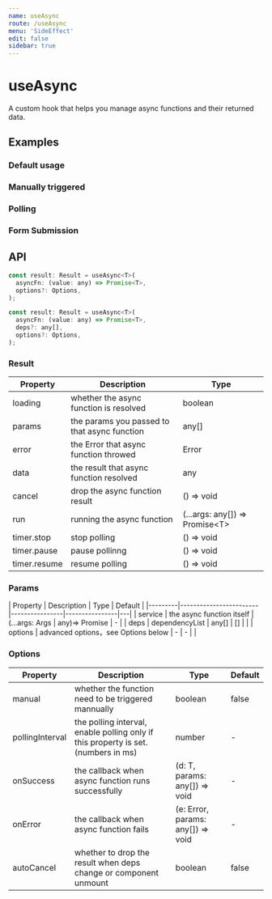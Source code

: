 ```yaml
---
name: useAsync
route: /useAsync
menu: 'SideEffect'
edit: false
sidebar: true
---
```








# useAsync

A custom hook that helps you manage async functions and their returned data.

## Examples

### Default usage

<JackBox tsCode={Demo1CodeTs} jsCode={Demo1CodeJs} demoName='Default usage' description='Sending the request only when the "run" function is called, and will be re-executed after the deps change.'>
  <Demo1 />
</JackBox>

### Manually triggered

<JackBox tsCode={Demo2CodeTs} jsCode={Demo2CodeJs} demoName='Manually triggered' description='If manual is set, the async function only be executed when the "run" function is called'>
  <Demo2 />
</JackBox>

### Polling

<JackBox tsCode={Demo3CodeTs} jsCode={Demo3CodeJs} demoName='Polling' description='If pollingInterval is set, Polling can be turned on, you can use `timer` to control the execution of async function'>
  <Demo3 />
</JackBox>

### Form Submission

<JackBox tsCode={Demo4CodeTs} jsCode={Demo4CodeJs} demoName='Form Submission' description='A form submit example incorporate with antd form'>
  <Demo4 />
</JackBox>

## API

```javascript
const result: Result = useAsync<T>(
  asyncFn: (value: any) => Promise<T>,
  options?: Options,
);

const result: Result = useAsync<T>(
  asyncFn: (value: any) => Promise<T>,
  deps?: any[],
  options?: Options,
);
```

### Result

| Property | Description                                         | Type                 |
|--------------|--------------|----------------------|
| loading      | whether the async function is resolved | boolean              |  
| params       | the params you passed to that async function | any[] |
| error        | the Error that async function throwed | Error                |   
| data         | the result that async function resolved | any | 
| cancel       | drop the async function result         | () => void          |   
| run          | running the async function         | (...args: any[]) => Promise<T\>          |   
| timer.stop   | stop polling     | () => void          |   
| timer.pause | pause pollinng     | () => void          |   
| timer.resume  | resume polling     | () => void          |   


### Params

| Property | Description                                                        | Type                   | Default |
|---------|------------------------|----------------|----------------|---|
| service | the async function  itself           | (...args: Args \| any)=> Promise | - |
| deps    | dependencyList               | any[]          | []             |   |
| options | advanced options，see Options below | -              | -              |   |

### Options

| Property | Description                                                        | Type                   | Default |
|-----------------|--------------------------------------------------------|---------|--------|
| manual          | whether the function need to be triggered mannually        | boolean | false  |
| pollingInterval | the polling interval, enable polling only if this property is set. (numbers in ms) | number  | -      |
| onSuccess       | the callback when async function runs successfully           | (d: T, params: any[]) => void | - |
| onError         | the callback when async function fails              | (e: Error, params: any[]) => void | - |
| autoCancel      | whether to drop the result when deps change or component unmount         | boolean | false |
